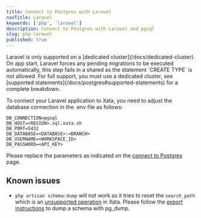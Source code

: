 ```yaml
---
title: Connect to Postgres with Laravel
navTitle: Laravel
keywords: ['php', 'laravel']
description: Connect to Postgres with Laravel and pgsql
slug: php-laravel
published: true
---
```


<Alert status="warning">
  Laravel is only supported on a [dedicated cluster](/docs/dedicated-cluster). On app start, Laravel forces any pending
  migrations to be executed automatically, this step fails in a shared as the statement `CREATE TYPE` is not allowed.
  For full support, you must use a dedicated cluster, see [supported statements](/docs/postgres#supported-statements)
  for a complete breakdown.
</Alert>

To connect your Laravel application to Xata, you need to adjust the database connection in the .env file as follows:

```text title=".env"
DB_CONNECTION=pgsql
DB_HOST=<REGION>.sql.xata.sh
DB_PORT=5432
DB_DATABASE=<DATABASE>:<BRANCH>
DB_USERNAME=<WORKSPACE_ID>
DB_PASSWORD=<API_KEY>
```

Please replace the parameters as indicated on the [connect to Postgres](/docs/postgres) page.

## Known issues

- `php artisan schema:dump` will not work as it tries to reset the `search_path` which is an [unsupported operation](/docs/postgres#unsupported-statements-and-functions) in Xata. Please follow the [export instructions](/docs/postgres#export) to dump a schema with pg_dump.
